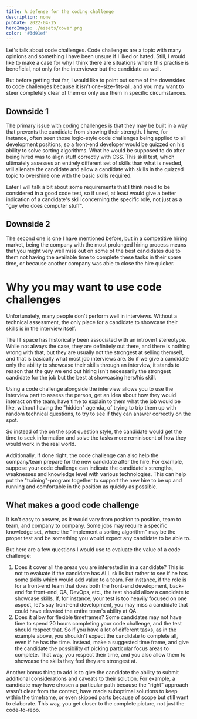 ```yaml
---
title: A defense for the coding challenge
description: none
pubDate: 2022-04-15
heroImage: ./assets/cover.png
color: '#3d91ef'
---
```


Let's talk about code challenges. Code challenges are a topic with many opinions and something I have been unsure if I liked or hated. Still, I would like to make a case for why I think there are situations where this practise is beneficial, not only for the interviewer but the candidate as well.

But before getting that far, I would like to point out some of the downsides to code challenges because it isn't one-size-fits-all, and you may want to steer completely clear of them or only use them in specific circumstances.

## Downside 1

The primary issue with coding challenges is that they may be built in a way that prevents the candidate from showing their strength. I have, for instance, often seen those logic-style code challenges being applied to all development positions, so a front-end developer would be quizzed on his ability to solve sorting algorithms. What he would be supposed to do after being hired was to align stuff correctly with CSS. This skill test, which ultimately assesses an entirely different set of skills than what is needed, will alienate the candidate and allow a candidate with skills in the quizzed topic to overshine one with the basic skills required.

Later I will talk a bit about some requirements that I think need to be considered in a good code test, so if used, at least would give a better indication of a candidate's skill concerning the specific role, not just as a "guy who does computer stuff".

## Downside 2

The second one is one I have mentioned before, but in a competitive hiring market, being the company with the most prolonged hiring process means that you might very well miss out on some of the best candidates due to them not having the available time to complete these tasks in their spare time, or because another company was able to close the hire quicker.

# Why you may want to use code challenges

Unfortunately, many people don't perform well in interviews. Without a technical assessment, the only place for a candidate to showcase their skills is in the interview itself.

The IT space has historically been associated with an introvert stereotype. While not always the case, they are definitely out there, and there is nothing wrong with that, but they are usually not the strongest at selling themself, and that is basically what most job interviews are. So if we give a candidate only the ability to showcase their skills through an interview, it stands to reason that the guy we end out hiring isn't necessarily the strongest candidate for the job but the best at showcasing hers/his skill.

Using a code challenge alongside the interview allows you to use the interview part to assess the person, get an idea about how they would interact on the team, have time to explain to them what the job would be like, without having the "hidden" agenda, of trying to trip them up with random technical questions, to try to see if they can answer correctly on the spot.

So instead of the on the spot question style, the candidate would get the time to seek information and solve the tasks more reminiscent of how they would work in the real world.

Additionally, if done right, the code challenge can also help the company/team prepare for the new candidate after the hire. For example, suppose your code challenge can indicate the candidate's strengths, weaknesses and knowledge level with various technologies. This can help put the "training"-program together to support the new hire to be up and running and comfortable in the position as quickly as possible.

## What makes a good code challenge

It isn't easy to answer, as it would vary from position to position, team to team, and company to company. Some jobs may require a specific knowledge set, where the "implement a sorting algorithm" may be the proper test and be something you would expect any candidate to be able to.

But here are a few questions I would use to evaluate the value of a code challenge:

1. Does it cover all the areas you are interested in in a candidate? This is not to evaluate if the candidate has ALL skills but rather to see if he has some skills which would add value to a team. For instance, if the role is for a front-end team that does both the front-end development, back-end for front-end, QA, DevOps, etc., the test should allow a candidate to showcase skills. If, for instance, your test is too heavily focused on one aspect, let's say front-end development, you may miss a candidate that could have elevated the entire team's ability at QA.
1. Does it allow for flexible timeframes? Some candidates may not have time to spend 20 hours completing your code challenge, and the test should respect that. So if you have a lot of different tasks, as in the example above, you shouldn't expect the candidate to complete all, even if he has the time. Instead, make a suggested time frame, and give the candidate the possibility of picking particular focus areas to complete. That way, you respect their time, and you also allow them to showcase the skills they feel they are strongest at.

Another bonus thing to add is to give the candidate the ability to submit additional considerations and caveats to their solution. For example, a candidate may have chosen a particular path because the "right" approach wasn't clear from the context, have made suboptimal solutions to keep within the timeframe, or even skipped parts because of scope but still want to elaborate. This way, you get closer to the complete picture, not just the code-to-repo.
